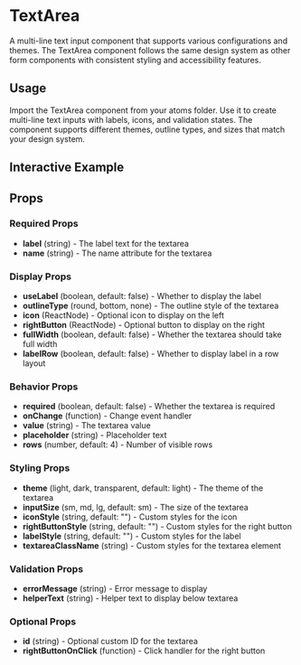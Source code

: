 
<Meta of={TextAreaStories}/>

# TextArea

A multi-line text input component that supports various configurations and themes. The TextArea component follows the same design system as other form components with consistent styling and accessibility features.

## Usage

Import the TextArea component from your atoms folder. Use it to create multi-line text inputs with labels, icons, and validation states. The component supports different themes, outline types, and sizes that match your design system.

## Interactive Example

<Canvas of={TextAreaStories.Default}/>

## Props

### Required Props

- **label** (string) - The label text for the textarea
- **name** (string) - The name attribute for the textarea

### Display Props

- **useLabel** (boolean, default: false) - Whether to display the label
- **outlineType** (round, bottom, none) - The outline style of the textarea
- **icon** (ReactNode) - Optional icon to display on the left
- **rightButton** (ReactNode) - Optional button to display on the right
- **fullWidth** (boolean, default: false) - Whether the textarea should take full width
- **labelRow** (boolean, default: false) - Whether to display label in a row layout

### Behavior Props

- **required** (boolean, default: false) - Whether the textarea is required
- **onChange** (function) - Change event handler
- **value** (string) - The textarea value
- **placeholder** (string) - Placeholder text
- **rows** (number, default: 4) - Number of visible rows

### Styling Props

- **theme** (light, dark, transparent, default: light) - The theme of the textarea
- **inputSize** (sm, md, lg, default: sm) - The size of the textarea
- **iconStyle** (string, default: "") - Custom styles for the icon
- **rightButtonStyle** (string, default: "") - Custom styles for the right button
- **labelStyle** (string, default: "") - Custom styles for the label
- **textareaClassName** (string) - Custom styles for the textarea element

### Validation Props

- **errorMessage** (string) - Error message to display
- **helperText** (string) - Helper text to display below textarea

### Optional Props

- **id** (string) - Optional custom ID for the textarea
- **rightButtonOnClick** (function) - Click handler for the right button 